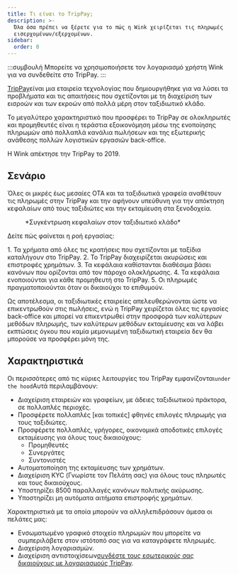 ```yaml
---
title: Τι είναι το TripPay;
description: >-
  Όλα όσα πρέπει να ξέρετε για το πώς η Wink χειρίζεται τις πληρωμές
  εισερχομένων/εξερχομένων.
sidebar:
  order: 0
---
```


:::συμβουλή
Μπορείτε να χρησιμοποιήσετε τον λογαριασμό χρήστη Wink για να συνδεθείτε στο TripPay.
:::

[TripPay](https://pay.wink.travel)είναι μια εταιρεία τεχνολογίας που δημιουργήθηκε για να λύσει τα προβλήματα και τις απαιτήσεις που σχετίζονται με τη διαχείριση των εισροών και των εκροών από πολλά μέρη στον ταξιδιωτικό κλάδο.

Το μεγαλύτερο χαρακτηριστικό που προσφέρει το TripPay σε ολοκληρωτές και προμηθευτές είναι η τεράστια εξοικονόμηση μέσω της ενοποίησης πληρωμών από πολλαπλά κανάλια πωλήσεων και της εξωτερικής ανάθεσης πολλών λογιστικών εργασιών back-office.

Η Wink απέκτησε την TripPay το 2019.

## Σενάριο

Όλες οι μικρές έως μεσαίες OTA και τα ταξιδιωτικά γραφεία αναθέτουν τις πληρωμές στην TripPay και την αφήνουν υπεύθυνη για την απόκτηση κεφαλαίων από τους ταξιδιώτες και την εκταμίευση στα ξενοδοχεία.

<figure>
  <CloudinaryImage width="700" height="525" resize="scale" quality="best" alt="Ενοποίηση κεφαλαίων TripPay" src="academy/funds-consolidation" errorImage="noimage_opaque_nyrtl0.png" />

  <figcaption>*Συγκέντρωση κεφαλαίων στον ταξιδιωτικό κλάδο*</figcaption>
</figure>


Δείτε πώς φαίνεται η ροή εργασίας:

<Steps>
  1. Τα χρήματα από όλες τις κρατήσεις που σχετίζονται με ταξίδια καταλήγουν στο TripPay.
  2. Το TripPay διαχειρίζεται ακυρώσεις και επιστροφές χρημάτων.
  3. Τα κεφάλαια καθίστανται διαθέσιμα βάσει κανόνων που ορίζονται από τον πάροχο ολοκλήρωσης.
  4. Τα κεφάλαια ενοποιούνται για κάθε προμηθευτή στο TripPay.
  5. Οι πληρωμές πραγματοποιούνται όταν οι δικαιούχοι το επιθυμούν.
</Steps>


Ως αποτέλεσμα, οι ταξιδιωτικές εταιρείες απελευθερώνονται ώστε να επικεντρωθούν στις πωλήσεις, ενώ η TripPay χειρίζεται όλες τις εργασίες back-office και μπορεί να επικεντρωθεί στην προσφορά των καλύτερων μεθόδων πληρωμής, των καλύτερων μεθόδων εκταμίευσης και να λάβει εκπτώσεις όγκου που καμία μεμονωμένη ταξιδιωτική εταιρεία δεν θα μπορούσε να προσφέρει μόνη της.

## Χαρακτηριστικά

Οι περισσότερες από τις κύριες λειτουργίες του TripPay εμφανίζονται`under the hood`Αυτά περιλαμβάνουν:

* Διαχείριση εταιρειών και γραφείων, με άδειες ταξιδιωτικού πράκτορα, σε πολλαπλές περιοχές.
* Προσφέρετε πολλαπλές \[και τοπικές] φθηνές επιλογές πληρωμής για τους ταξιδιώτες.
* Προσφέρετε πολλαπλές, γρήγορες, οικονομικά αποδοτικές επιλογές εκταμίευσης για όλους τους δικαιούχους:
  * Προμηθευτές
  * Συνεργάτες
  * Συντονιστές
* Αυτοματοποίηση της εκταμίευσης των χρημάτων.
* Διαχείριση KYC (Γνωρίστε τον Πελάτη σας) για όλους τους πληρωτές και τους δικαιούχους.
* Υποστηρίζει 8500 παραλλαγές κανόνων πολιτικής ακύρωσης.
* Υποστηρίζει μη αυτόματα αιτήματα επιστροφής χρημάτων.

Χαρακτηριστικά με τα οποία μπορούν να αλληλεπιδράσουν άμεσα οι πελάτες μας:

* Ενσωματωμένο γραφικό στοιχείο πληρωμών που μπορείτε να συμπεριλάβετε στον ιστότοπό σας για να καταγράφετε πληρωμές.
* Διαχείριση λογαριασμών.
* Διαχείριση αντιστοιχίσεων[συνδέστε τους εσωτερικούς σας δικαιούχους με λογαριασμούς TripPay](/payment/mapping).

